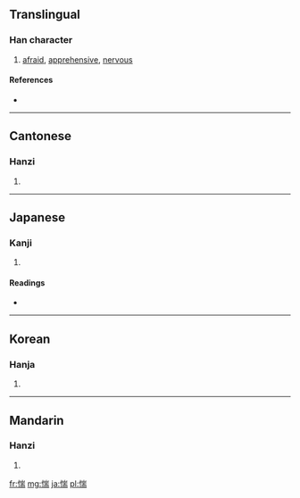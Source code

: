 ==Translingual==

===Han character===
{{Han char|rn=61|rad=心|as=09|sn=12|four=9202<sub>7</sub>|canj=心山一月 (PUMB)}}

# [[afraid]], [[apprehensive]], [[nervous]]

====References====
* {{Han ref|kx=0392.270|dkj=10859|dj=0728.110|hdz=42328.100|uh=60F4|ud=24820|bh=B46D|bd=46189}}

----

==Cantonese==

===Hanzi===
{{yue-hanzi|jyut=|y=chyun3, jeui3}}

# {{defn|lang=yue|sort=心09}}

----

==Japanese==

===Kanji===
{{ja-kanji|grade=|rs=心09}}

# {{defn|lang=ja|sort=心09}}

====Readings====
* {{ja-readings|on=[[ずい]] (zui), [[すい]] (sui)|kun=[[おそれる]] (osoreru)}}

----

==Korean==

===Hanja===
{{ko-hanja|hangeul=췌|eumhun=|rv=chwe|mr=ch'we|y=chwey}}

# {{defn|lang=ko|sort=心09}}

----

==Mandarin==

===Hanzi===
{{cmn-hanzi|pin=[[zhuì]] ([[zhui4]])|wg=chui<sup>4</sup>}}

# {{defn|lang=cmn|sort=心09}}

[[fr:惴]]
[[mg:惴]]
[[ja:惴]]
[[pl:惴]]